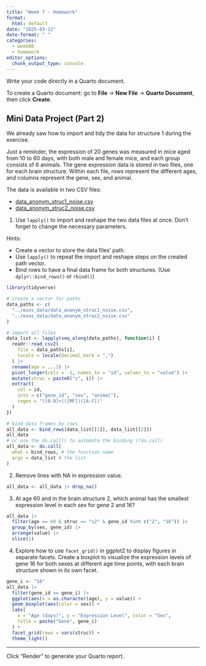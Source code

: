 ```yaml
---
title: "Week 7 - Homework"
format: 
  html: default
date: "2025-03-12"
date-format: " "
categories: 
  - week08
  - homework
editor_options: 
  chunk_output_type: console
---
```


Write your code directly in a Quarto document.

To create a Quarto document: go to **File** -> **New File** -> **Quarto Document**, then click **Create**.

## Mini Data Project (Part 2)

We already saw how to import and tidy the data for structure 1 during the exercise.

Just a reminder, the expression of 20 genes was measured in mice aged from 10 to 60 days, with both male and female mice, and each group consists of 6 animals. The gene expression data is stored in two files, one for each brain structure. Within each file, rows represent the different ages, and columns represent the gene, sex, and animal.

The data is available in two CSV files:

- [data_anonym_struc1_noise.csv](../exos_data/data_anonym_struc1_noise.csv)
- [data_anonym_struc2_noise.csv](../exos_data/data_anonym_struc2_noise.csv)

1. Use `lapply()` to import and reshape the two data files at once. Don't forget to change the necessary parameters.

Hints:

- Create a vector to store the data files' path.
- Use `lapply()` to repeat the import and reshape steps on the created path vector.
- Bind rows to have a final data frame for both structures. (Use `dplyr::bind_rows()` or `rbind()`)

```r
library(tidyverse)

# create a vector for paths
data_paths <- c(
  "../exos_data/data_anonym_struc1_noise.csv",
  "../exos_data/data_anonym_struc2_noise.csv"
)

# import all files
data_list <- lapply(seq_along(data_paths), function(i) {
  readr::read_csv2(
    file = data_paths[i],
    locale = locale(decimal_mark = ",")
  ) |>
  rename(age = ...1) |>
  pivot_longer(cols = -1, names_to = "id", values_to = "value") |>
  mutate(struc = paste0("s", i)) |>
  extract(
    col = id,
    into = c("gene_id", "sex", "animal"),
    regex = "([0-9]+)([MF])([A-F])"
  )
})

# bind data frames by rows
all_data <- bind_rows(data_list[[1]], data_list[[2]])
all_data
# or use the do.call() to automate the binding (?do.call)
all_data <- do.call(
  what = bind_rows, # the function name
  args = data_list # the list
)

```

2. Remove lines with NA in expression value.

```r
all_data <- all_data |> drop_na()
```

3. At age 60 and in the brain structure 2, which animal has the smallest expression level in each sex for gene 2 and 16?

```r
all_data |>
  filter(age == 60 & struc == "s2" & gene_id %in% c("2", "16")) |>
  group_by(sex, gene_id) |>
  arrange(value) |>
  slice(1)
```

4. Explore how to use `facet_grid()` in ggplot2 to display figures in separate facets.
Create a boxplot to visualize the expression levels of gene 16 for both sexes at different age time points, with each brain structure shown in its own facet.

```r
gene_i <- "16"
all_data |>
  filter(gene_id == gene_i) |>
  ggplot(aes(x = as.character(age), y = value)) +
  geom_boxplot(aes(color = sex)) +
  labs(
    x = "Age (days)", y = "Expression Level", color = "Sex",
    title = paste("Gene", gene_i)
  ) +
  facet_grid(rows = vars(struc)) +
  theme_light()
```


---

Click "Render" to generate your Quarto report.
